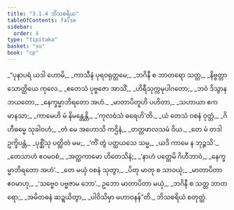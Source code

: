 ```yaml
---
title: "3.1.4 ဘိသစရိယ"
tableOfContents: false
sidebar:
  order: 4
type: "tipitaka"
basket: "su"
book: "cp"
---
```



<DynamicBreadcrumb />

<Division number="34" book="cp">

<Paragraph number="305" type="verses" book="cp">
_“ပုနာပရံ ယဒါ ဟောမိ,_  
_ကာသီနံ ပုရဝရုတ္တမေ;_  
_ဘဂိနီ စ ဘာတရော သတ္တ,_  
_နိဗ္ဗတ္တာ သောတ္ထိယေ ကုလေ._  

</Paragraph>

</Division>
<Division number="35" book="cp">

<Paragraph number="306" type="verses" book="cp">
_ဧတေသံ ပုဗ္ဗဇော အာသိံ,_  
_ဟိရီသုက္ကမုပါဂတော;_  
_ဘဝံ ဒိသွာန ဘယတော,_  
_နေက္ခမ္မာဘိရတော အဟံ._  

</Paragraph>

</Division>
<Division number="36" book="cp">

<Paragraph number="307" type="verses" book="cp">
_မာတာပိတူဟိ ပဟိတာ,_  
_သဟာယာ ဧကမာနသာ;_  
_ကာမေဟိ မံ နိမန္တေန္တိ,_  
_‘ကုလဝံသံ ဓရေဟိ’တိ._  

</Paragraph>

</Division>
<Division number="37" book="cp">

<Paragraph number="308" type="verses" book="cp">
_ယံ တေသံ ဝစနံ ဝုတ္တံ,_  
_ဂိဟီဓမ္မေ သုခါဝဟံ;_  
_တံ မေ အဟောသိ ကဌိနံ,_  
_တတ္တဖာလသမံ ဝိယ._  

</Paragraph>

</Division>
<Division number="38" book="cp">

<Paragraph number="309" type="verses" book="cp">
_တေ မံ တဒါ ဥက္ခိပန္တံ,_  
_ပုစ္ဆိံသု ပတ္ထိတံ မမ;_  
_‘ကိံ တွံ ပတ္ထယသေ သမ္မ,_  
_ယဒိ ကာမေ န ဘုဉ္ဇသိ’._  

</Paragraph>

</Division>
<Division number="39" book="cp">

<Paragraph number="310" type="verses" book="cp">
_တေသာဟံ ဧဝမဝစံ,_  
_အတ္ထကာမော ဟိတေသိနံ;_  
_‘နာဟံ ပတ္ထေမိ ဂိဟီဘာဝံ,_  
_နေက္ခမ္မာဘိရတော အဟံ’._  

</Paragraph>

</Division>
<Division number="40" book="cp">

<Paragraph number="311" type="verses" book="cp">
_တေ မယှံ ဝစနံ သုတွာ,_  
_ပိတု မာတု စ သာဝယုံ;_  
_မာတာပိတာ ဧဝမာဟု,_  
_‘သဗ္ဗေဝ ပဗ္ဗဇာမ ဘော’._  

</Paragraph>

</Division>
<Division number="41" book="cp">

<Paragraph number="312" type="verses" book="cp">
ဥဘော မာတာပိတာ မယှံ,_  
_ဘဂိနီ စ သတ္တ ဘာတရော;_  
_အမိတဓနံ ဆဍ္ဍယိတွာ,_  
_ပါဝိသိမှာ မဟာဝနန်”တိ._  


</Paragraph>
</Division>

<Paragraph number="313" type="center" book="cp">
ဘိသစရိယံ စတုတ္ထံ.
</Paragraph>